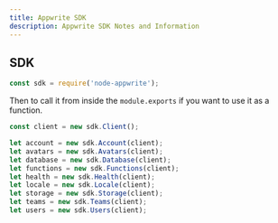 ```yaml
---
title: Appwrite SDK
description: Appwrite SDK Notes and Information
---
```


## SDK


```javascript
const sdk = require('node-appwrite'); 
```

Then to call it from inside the `module.exports` if you want to use it as a function.

```javascript
const client = new sdk.Client();

let account = new sdk.Account(client);
let avatars = new sdk.Avatars(client);
let database = new sdk.Database(client);
let functions = new sdk.Functions(client);
let health = new sdk.Health(client);
let locale = new sdk.Locale(client);
let storage = new sdk.Storage(client);
let teams = new sdk.Teams(client);
let users = new sdk.Users(client);
```
